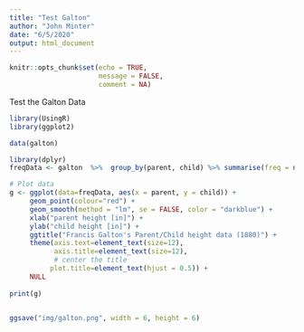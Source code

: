 ```yaml
---
title: "Test Galton"
author: "John Minter"
date: "6/5/2020"
output: html_document
---
```


```r
knitr::opts_chunk$set(echo = TRUE,
                      message = FALSE,
                      comment = NA)
```

Test the Galton Data

```r
library(UsingR)
library(ggplot2)

data(galton)

library(dplyr)
freqData <- galton  %>%  group_by(parent, child) %>% summarise(freq = n())

# Plot data
g <- ggplot(data=freqData, aes(x = parent, y = child)) +
     geom_point(colour="red") +
     geom_smooth(method = "lm", se = FALSE, color = "darkblue") +
     xlab("parent height [in]") +
     ylab("child height [in]") +
     ggtitle("Francis Galton's Parent/Child height data (1880)") +
     theme(axis.text=element_text(size=12),
           axis.title=element_text(size=12),
           # center the title
          plot.title=element_text(hjust = 0.5)) +
     NULL
     
print(g)


ggsave("img/galton.png", width = 6, height = 6)




```

